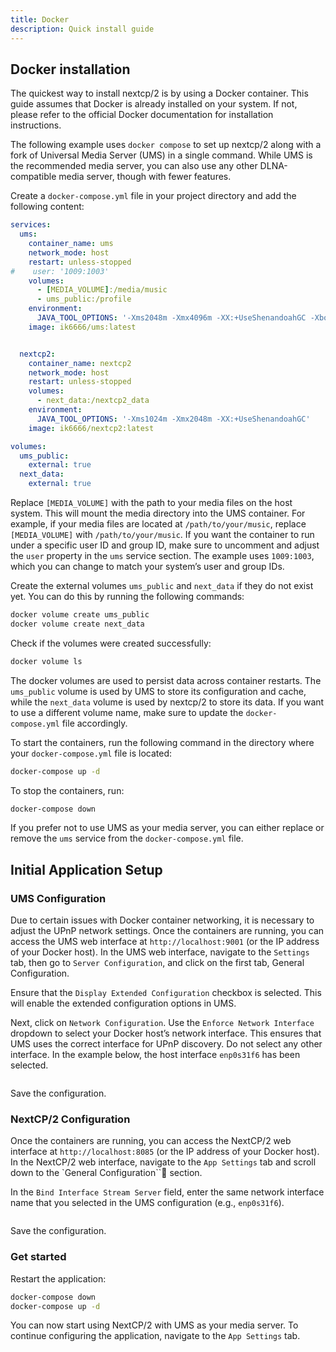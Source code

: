 ```yaml
---
title: Docker
description: Quick install guide
---
```




## Docker installation 

The quickest way to install nextcp/2 is by using a Docker container. This guide assumes that Docker is already installed on your system. If not, please refer to the official Docker documentation for installation instructions.

The following example uses `docker compose` to set up nextcp/2 along with a fork of Universal Media Server (UMS) in a single command. While UMS is the recommended media server, you can also use any other DLNA-compatible media server, though with fewer features.

Create a `docker-compose.yml` file in your project directory and add the following content:

```yaml
services:
  ums:
    container_name: ums
    network_mode: host
    restart: unless-stopped
#    user: '1009:1003'
    volumes:
      - [MEDIA_VOLUME]:/media/music
      - ums_public:/profile
    environment:
      JAVA_TOOL_OPTIONS: '-Xms2048m -Xmx4096m -XX:+UseShenandoahGC -Xbootclasspath/a:/ums/web/react-client -Dums.profile.path=/profile -Dfile.encoding=UTF-8'
    image: ik6666/ums:latest


  nextcp2:
    container_name: nextcp2
    network_mode: host
    restart: unless-stopped
    volumes:
      - next_data:/nextcp2_data
    environment:
      JAVA_TOOL_OPTIONS: '-Xms1024m -Xmx2048m -XX:+UseShenandoahGC'
    image: ik6666/nextcp2:latest

volumes:
  ums_public:
    external: true
  next_data:
    external: true
```

Replace `[MEDIA_VOLUME]` with the path to your media files on the host system. This will mount the media directory into the UMS container. For example, if your media files are located at `/path/to/your/music`, replace `[MEDIA_VOLUME]` with `/path/to/your/music`.
If you want the container to run under a specific user ID and group ID, make sure to uncomment and adjust the `user` property in the `ums` service section. The example uses `1009:1003`, which you can change to match your system’s user and group IDs.

Create the external volumes `ums_public` and `next_data` if they do not exist yet. You can do this by running the following commands:

```bash
docker volume create ums_public
docker volume create next_data
```

Check if the volumes were created successfully:

```bash
docker volume ls
``` 

The docker volumes are used to persist data across container restarts. The `ums_public` volume is used by UMS to store its configuration and cache, while the `next_data` volume is used by nextcp/2 to store its data.
If you want to use a different volume name, make sure to update the `docker-compose.yml` file accordingly.

To start the containers, run the following command in the directory where your `docker-compose.yml` file is located:

```bash
docker-compose up -d
```

To stop the containers, run:

```bash
docker-compose down
```

If you prefer not to use UMS as your media server, you can either replace or remove the `ums` service from the `docker-compose.yml` file.

## Initial Application Setup
### UMS Configuration

Due to certain issues with Docker container networking, it is necessary to adjust the UPnP network settings. Once the containers are running, you can access the UMS web interface at `http://localhost:9001` (or the IP address of your Docker host).
In the UMS web interface, navigate to the `Settings` tab, then go to `Server Configuration`, and click on the first tab, General Configuration.

Ensure that the `Display Extended Configuration` checkbox is selected. This will enable the extended configuration options in UMS.
<Image src={imgUms1} alt="" class="" />

Next, click on `Network Configuration`. Use the `Enforce Network Interface` dropdown to select your Docker host’s network interface. This ensures that UMS uses the correct interface for UPnP discovery. Do not select any other interface. 
In the example below, the host interface `enp0s31f6` has been selected.

<Image src={imgUms2} alt="" class="" />

Save the configuration.

### NextCP/2 Configuration

Once the containers are running, you can access the NextCP/2 web interface at `http://localhost:8085` (or the IP address of your Docker host). 
In the NextCP/2 web interface, navigate to the `App Settings` tab and scroll down to the `General Configuration`` section.

In the `Bind Interface Stream Server` field, enter the same network interface name that you selected in the UMS configuration (e.g., `enp0s31f6`).

<Image src={imgNextcp2} alt="" class="" />

Save the configuration.

### Get started

Restart the application:
```bash
docker-compose down
docker-compose up -d
```

You can now start using NextCP/2 with UMS as your media server. To continue configuring the application, navigate to the `App Settings` tab.
